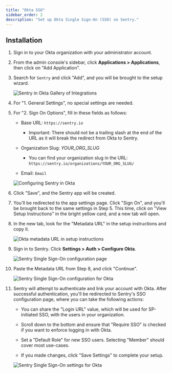 ```yaml
---
title: "Okta SSO"
sidebar_order: 2
description: "Set up Okta Single Sign-On (SSO) on Sentry."
---
```


## Installation

1. Sign in to your Okta organization with your administrator account.

1. From the admin console's sidebar, click **Applications > Applications**, then click on "Add Application".

1. Search for `Sentry` and click "Add", and you will be brought to the setup wizard.
   
   ![Sentry in Okta Gallery of Integrations](okta-gallery.png)
   
1. For "1. General Settings", no special settings are needed. 

1. For "2. Sign On Options", fill in these fields as follows: 
   
   - Base URL: `https://sentry.io`
      
      - Important: There should not be a trailing slash at the end of the URL as it will break the redirect from Okta to Sentry.
      
   - Organization Slug: *YOUR_ORG_SLUG*
   
      - You can find your organization slug in the URL: `https://sentry.io/organizations/YOUR_ORG_SLUG/`
      
   - Email: `Email`
   
   ![Configuring Sentry in Okta](okta-settings-for-sentry.png)
   
1. Click "Save", and the Sentry app will be created. 

1. You'll be redirected to the app settings page. Click "Sign On", and you'll be brought back to the same settings in Step 5. This time, click on "View Setup Instructions" in the bright yellow card, and a new tab will open.  

1. In the new tab, look for the "Metadata URL" in the setup instructions and copy it.

   ![Okta metadata URL in setup instructions](okta-setup-instructions-page.png)

1. Sign in to Sentry. Click **Settings > Auth > Configure Okta**.
      
   ![Sentry Single Sign-On configuration page](okta-sentry-sso-settings-page.png)
   
1. Paste the Metadata URL from Step 8, and click "Continue".

   ![Sentry Single Sign-On configuration for Okta](okta-sentry-settings-metadata-url.png)
   
1. Sentry will attempt to authenticate and link your account with Okta. After successful authentication, you'll be redirected to Sentry's SSO configuration page, where you can take the following actions:

   - You can share the "Login URL" value, which will be used for SP-initiated SSO, with the users in your organization.
   
   - Scroll down to the bottom and ensure that "Require SSO" is checked if you want to enforce logging in with Okta.
   
   - Set a "Default Role" for new SSO users. Selecting "Member" should cover most use-cases.
   
   - If you made changes, click "Save Settings" to complete your setup.
   
   ![Sentry Single Sign-On settings for Okta](okta-sentry-settings-for-okta.png)
